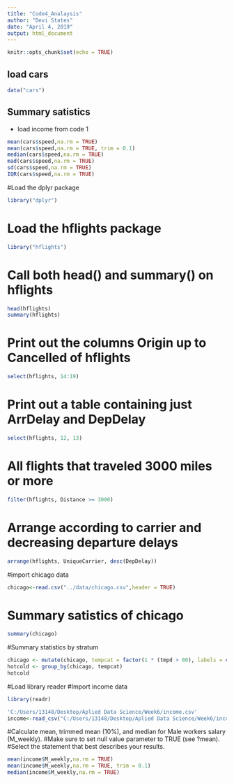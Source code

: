 ```yaml
---
title: "Code4_Analaysis"
author: "Devi States"
date: "April 4, 2019"
output: html_document
---
```


```r
knitr::opts_chunk$set(echo = TRUE)
```

## load cars

```r
data("cars")

```

## Summary satistics
+ load income from code 1
```r
mean(cars$speed,na.rm = TRUE)
mean(cars$speed,na.rm = TRUE, trim = 0.1)
median(cars$speed,na.rm = TRUE)
mad(cars$speed,na.rm = TRUE)
sd(cars$speed,na.rm = TRUE)
IQR(cars$speed,na.rm = TRUE)
```

#Load the dplyr package

```r
library("dplyr")

```

# Load the hflights package

```r
library("hflights")

```

# Call both head() and summary() on hflights

```r
head(hflights)
summary(hflights)
```

# Print out the columns Origin up to Cancelled of hflights
```r
select(hflights, 14:19)
```
# Print out a table containing just ArrDelay and DepDelay

```r
select(hflights, 12, 13)
```
# All flights that traveled 3000 miles or more

```r
filter(hflights, Distance >= 3000)
```
# Arrange according to carrier and decreasing departure delays

```r
arrange(hflights, UniqueCarrier, desc(DepDelay))

```

#import chicago data

```r
chicago<-read.csv("../data/chicago.csv",header = TRUE)

```
# Summary satistics of chicago

```r
summary(chicago)
```
#Summary statistics by stratum

```r
chicago <- mutate(chicago, tempcat = factor(1 * (tmpd > 80), labels = c("cold", "hot")))
hotcold <- group_by(chicago, tempcat)
hotcold
```

#Load library reader
#Import income data
```r
library(readr)

'C:/Users/13148/Desktop/Aplied Data Science/Week6/income.csv'
income<-read_csv("C:/Users/13148/Desktop/Aplied Data Science/Week6/income.csv")
```
#Calculate mean, trimmed mean (10%), and median for Male workers salary (M_weekly). 
#Make sure to set null value parameter to TRUE (see ?mean).
#Select the statement that best describes your results.
```r
mean(income$M_weekly,na.rm = TRUE)
mean(income$M_weekly,na.rm = TRUE, trim = 0.1)
median(income$M_weekly,na.rm = TRUE)  
```



